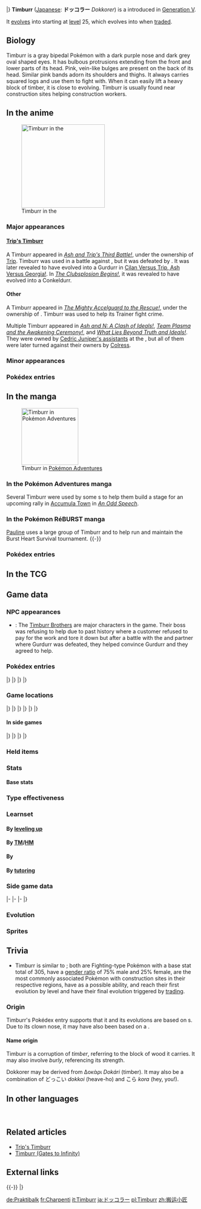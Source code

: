 {{PokémonPrevNext/Head|type=Fighting}}
{{PokémonPrevNext/Pokémon|type=Fighting|prevnum=531|prev=Audino|nextnum=533|next=Gurdurr|roundleft=tl|roundright=tr}}
{{PokémonPrevNext/Disambig|species=Timburr}}
|}
{{Pokémon Infobox
|name=Timburr
|jname=ドッコラー
|jtranslit=Dokkorā
|tmname=Dokkorer
|category=Muscular
|typebox=1
|type1=Fighting
|abilityn=d
|ability1=Guts
|ability2=Sheer Force
|abilityd=Iron Fist
|ndex=532
|udex=038
|u2dex=073
|karea=Mountain
|kdex=093
|height-ftin=2'00"
|height-m=0.6
|weight-lbs=27.6
|weight-kg=12.5
|egggroupn=1
|egggroup1=Human-Like
|eggcycles=20
|expyield=61
|lv100exp=1,059,860
|gendercode=63
|color=Gray
|evtotal=1
|evat=1
|catchrate=180
|body=12
|pokefordex=timburr
|generation=5
|friendship=70
}}
'''Timburr''' ([[List of Japanese Pokémon names|Japanese]]: '''ドッコラー''' ''Dokkorer'') is a {{type|Fighting}} {{OBP|Pokémon|species}} introduced in [[Generation V]].

It [[Evolution|evolves]] into {{p|Gurdurr}} starting at [[level]] 25, which evolves into {{p|Conkeldurr}} when [[trade]]d.

==Biology==
Timburr is a gray bipedal Pokémon with a dark purple nose and dark grey oval shaped eyes. It has bulbous protrusions extending from the front and lower parts of its head. Pink, vein-like bulges are present on the back of its head. Similar pink bands adorn its shoulders and thighs. It always carries squared logs and use them to fight with. When it can easily lift a heavy block of timber, it is close to evolving. Timburr is usually found near construction sites helping construction workers.

==In the anime==
[[File:Linda Timburr.png|thumb|220px|left|Timburr in the {{pkmn|anime}}]]
===Major appearances===
====[[Trip's Timburr]]====
A Timburr appeared in ''[[BW031|Ash and Trip's Third Battle!]]'', under the ownership of [[Trip]]. Timburr was used in a battle against {{Ash}}, but it was defeated by {{AP|Oshawott}}. It was later revealed to have evolved into a Gurdurr in [[BW040|Cilan Versus Trip, Ash Versus Georgia!]]. In ''[[BW070|The Clubsplosion Begins!]]'', it was revealed to have evolved into a Conkeldurr.

====Other====
A Timburr appeared in ''[[BW057|The Mighty Accelguard to the Rescue!]]'', under the ownership of {{OBP|Linda|BW057}}. Timburr was used to help its Trainer fight crime.

Multiple Timburr appeared in ''[[BW120|Ash and N: A Clash of Ideals!]]'', ''[[BW121|Team Plasma and the Awakening Ceremony!]]'', and ''[[BW122|What Lies Beyond Truth and Ideals!]]''. They were owned by [[Cedric Juniper's assistants]] at the {{an|White Ruins}}, but all of them were later turned against their owners by [[Colress]].

===Minor appearances===

===Pokédex entries===
{{Animedexheader|Unova}}
{{Animedexbody|BW031|Timburr|Ash's Pokédex|Timburr, the Muscular Pokémon. Timburr always carries a wooden beam. When it can easily lift its heavy burden, it is close to [[Evolution|evolving]].}}
{{Animedexfooter/Pokémon|''Best Wishes''|Unova}}

==In the manga==
[[File:Team Plasma Timburr Adventures.png|thumb|150px|Timburr in [[Pokémon Adventures]]]]
===In the Pokémon Adventures manga===
Several Timburr were used by some {{tc|Team Plasma Grunt}}s to help them build a stage for an upcoming rally in [[Accumula Town]] in ''[[PS466|An Odd Speech]]''.

===In the Pokémon RéBURST manga===
[[Pauline]] uses a large group of Timburr and {{p|Gurdurr}} to help run and maintain the Burst Heart Survival tournament.
{{-}}

===Pokédex entries===
{{Mangadexheader}}
{{Mangadexbody|Pokémon Adventures|[[PS466|An Odd Speech]]|These Pokémon appear at building sites and help out with construction. They always carry squared logs.}}
{{Mangadexfooter}}

==In the TCG==
{{main|Timburr (TCG)}}

==Game data==
===NPC appearances===
* {{g|Mystery Dungeon: Gates to Infinity}}: The [[Timburr Brothers]] are major characters in the game. Their boss {{mdc|Gurdurr|gti}} was refusing to help due to past history where a customer refused to pay for the work and tore it down but after a battle with the {{player}} and partner where Gurdurr was defeated, they helped convince Gurdurr and they agreed to help.

===Pokédex entries===
{{Dex/Header|type=Fighting}}
{{Dex/NA|gen=V}}
{{Dex/Gen|gen=V}}
{{Dex/Entry1|v=Black|t=FFF|entry=It fights by swinging a piece of lumber around. It is close to evolving when it can handle the lumber without difficulty.}}
{{Dex/Entry1|v=White|entry=These Pokémon appear at building sites and help out with construction. They always carry squared logs.}}
{{Dex/Entry2|v=Black 2|v2=White 2|t=FFF|entry=Always carrying squared logs, they help out with construction. As they grow, they carry bigger logs.}}
|}
|}
{{Dex/Gen|gen=VI}}
{{Dex/Entry1|v=X|t=FFF|entry=These Pokémon appear at building sites and help out with construction. They always carry squared logs.}}
{{Dex/Entry1|v=Y|entry=Always carrying squared logs, they help out with construction. As they grow, they carry bigger logs.}}
{{Dex/Entry1|v=Omega Ruby|t=FFF|entry=These Pokémon appear at building sites and help out with construction. They always carry squared logs.}}
{{Dex/Entry1|v=Alpha Sapphire|t=FFF|entry=Always carrying squared logs, they help out with construction. As they grow, they carry bigger logs.}}
|}
|}
{{Dex/Footer}}

===Game locations===
{{Availability/Header|type=Fighting}}
{{Availability/NA|gen=V}}
{{Availability/Gen|gen=V}}
{{Availability/Entry2|v=Black|v2=White|t=FFF|area=[[Pinwheel Forest]] (outside), [[Cold Storage]]}}
{{Availability/Entry2|v=Black 2|v2=White 2|t=FFF|area=[[Relic Passage]]<br>[[Pinwheel Forest]] (outside) ([[N's Pokémon]])}}
|}
|}
{{Availability/Gen|gen=VI}}
{{Availability/Entry2|v=X|v2=Y|t=FFF|area={{pkmn|breeding|Breed}} {{p|Gurdurr}} or {{p|Conkeldurr}}}}
{{Availability/Entry2|v=Omega Ruby|v2=Alpha Sapphire|t=FFF|t2=FFF|area=[[Granite Cave]] ({{DL|DexNav|hidden Pokémon}}{{tt|*|After capturing or defeating Groudon/Kyogre}})}}
|}
|}
{{Availability/Gen|gen=VII}}
{{Availability/Entry2|v=Sun|v2=Moon|area={{pkmn|breeding|Breed}} {{p|Conkeldurr}}}}
{{Availability/Entry2/None|v=Ultra Sun|v2=Ultra Moon}}
|}
|}
{{Availability/Footer}}

====In side games====
{{Availability/Header|type=Fighting}}
{{Availability/NA|gen=V}}
{{Availability/Gen|gen=V}}
{{Availability/Entry1|1|v=Rumble Blast|color={{fire color}}|area=Canyon: [[Volcanic Slope]]}}
{{Availability/Entry1|1|v=PokéPark 2|link=PokéPark 2: Wonders Beyond|color={{grass color}}|area=[[Cove Area]]}}
{{Availability/Entry1|1|v=Conquest|color={{silver color}}|area=[[Pugilis]]}}
{{Availability/Entry1|1|v=MD GTI|link=Pokémon Mystery Dungeon: Gates to Infinity|color={{silver color}}|area=[[Silent Tundra]] (Golden Chamber), [[Dreamy Island]] (Golden Chamber), [[Moonlit Forest]] (1F-28F), [[Rusty Mountain]] (Mapless Street), [[Slumbering Cave]] (B1-B99), Magnagate dungeons}}
{{Availability/Entry1|1|v=Rumble U|color={{fire color}}|area=[[Jungle Area#Dangerous Rockets|Jungle Area: Dangerous Rockets]]}}
|}
|}
{{Availability/Gen|gen=VI}}
{{Availability/Entry1|1|v=Battle Trozei|color={{defense color}}|area=[[Colossal Forest#Stage 4|Colossal Forest: Stage 4]]}}
{{Availability/Entry1|1|v=Shuffle|color={{beauty color}}|area=[[Wacky Workshop|Wacky Workshop: Stage 176]]<br>[[Prasino Woods|Prasino Woods: Stage 583]]}}
{{Availability/Entry1|1|v=Rumble World|color={{fire color}}|area=[[Diamond Crater#Rock Chasm|Diamond Crater: Rock Chasm]] <small>(All Areas)</small>, [[Plasma Tundra#Endless Cave|Plasma Tundra: Endless Cave]] <small>(All Areas)</small>}}
|}
|}
{{Availability/Footer}}

===Held items===

===Stats===
====Base stats====
{{BaseStats
|type=Fighting
|HP=75
|Attack=80
|Defense=55
|SpAtk=25
|SpDef=35
|Speed=35}}

===Type effectiveness===
{{TypeEffectiveness
|type1=Fighting
|Normal=100
|Fighting=100
|Flying=200
|Poison=100
|Ground=100
|Rock=50
|Bug=50
|Ghost=100
|Steel=100
|Fire=100
|Water=100
|Grass=100
|Electric=100
|Psychic=200
|Ice=100
|Dragon=100
|Dark=50
|Fairy=200}}

===Learnset===
====By [[Level|leveling up]]====
{{learnlist/levelh/7|Timburr|Fighting|Fighting|5}}
{{learnlist/level7|1|Pound|Normal|Physical|40|100|35}}
{{learnlist/level7|1|Leer|Normal|Status|&mdash;|100|30}}
{{learnlist/level7|4|Focus Energy|Normal|Status|&mdash;|&mdash;|30}}
{{learnlist/level7|8|Bide|Normal|Physical|&mdash;|&mdash;|10}}
{{learnlist/level7|12|Low Kick|Fighting|Physical|&mdash;|100|20||'''}}
{{learnlist/level7|16|Rock Throw|Rock|Physical|50|90|15}}
{{learnlist/level7|20|Wake-Up Slap|Fighting|Physical|70|100|10||'''}}
{{learnlist/level7|24|Chip Away|Normal|Physical|70|100|20}}
{{learnlist/level7|28|Bulk Up|Fighting|Status|&mdash;|&mdash;|20}}
{{learnlist/level7|31|Rock Slide|Rock|Physical|75|90|10}}
{{learnlist/level7|34|Dynamic Punch|Fighting|Physical|100|50|5||'''}}
{{learnlist/level7|37|Scary Face|Normal|Status|&mdash;|100|10}}
{{learnlist/level7|40|Hammer Arm|Fighting|Physical|100|90|10||'''}}
{{learnlist/level7|43|Stone Edge|Rock|Physical|100|80|5}}
{{learnlist/level7|46|Focus Punch|Fighting|Physical|150|100|20||'''}}
{{learnlist/level7|49|Superpower|Fighting|Physical|120|100|5||'''}}
{{learnlist/levelf/7|Timburr|Fighting|Fighting|5}}

====By [[TM]]/[[HM]]====
{{learnlist/tmh/7|Timburr|Fighting|Fighting|5}}
{{learnlist/tm7|TM01|Work Up|Normal|Status|&mdash;|&mdash;|30}}
{{learnlist/tm7|TM06|Toxic|Poison|Status|&mdash;|90|10}}
{{learnlist/tm7|TM08|Bulk Up|Fighting|Status|&mdash;|&mdash;|20}}
{{learnlist/tm7|TM10|Hidden Power|Normal|Special|60|100|15}}
{{learnlist/tm7|TM11|Sunny Day|Fire|Status|&mdash;|&mdash;|5}}
{{learnlist/tm7|TM12|Taunt|Dark|Status|&mdash;|100|20}}
{{learnlist/tm7|TM17|Protect|Normal|Status|&mdash;|&mdash;|10}}
{{learnlist/tm7|TM18|Rain Dance|Water|Status|&mdash;|&mdash;|5}}
{{learnlist/tm7|TM21|Frustration|Normal|Physical|&mdash;|100|20}}
{{learnlist/tm7|TM23|Smack Down|Rock|Physical|50|100|15}}
{{learnlist/tm7|TM27|Return|Normal|Physical|&mdash;|100|20}}
{{learnlist/tm7|TM31|Brick Break|Fighting|Physical|75|100|15||'''}}
{{learnlist/tm7|TM32|Double Team|Normal|Status|&mdash;|&mdash;|15}}
{{learnlist/tm7|TM39|Rock Tomb|Rock|Physical|60|95|15}}
{{learnlist/tm7|TM42|Facade|Normal|Physical|70|100|20}}
{{learnlist/tm7|TM44|Rest|Psychic|Status|&mdash;|&mdash;|10}}
{{learnlist/tm7|TM45|Attract|Normal|Status|&mdash;|100|15}}
{{learnlist/tm7|TM47|Low Sweep|Fighting|Physical|65|100|20||'''}}
{{learnlist/tm7|TM48|Round|Normal|Special|60|100|15}}
{{learnlist/tm7|TM52|Focus Blast|Fighting|Special|120|70|5||'''}}
{{learnlist/tm7|TM56|Fling|Dark|Physical|&mdash;|100|10}}
{{learnlist/tm7|TM59|Brutal Swing|Dark|Physical|60|100|20}}
{{learnlist/tm7|TM66|Payback|Dark|Physical|50|100|10}}
{{learnlist/tm7|TM71|Stone Edge|Rock|Physical|100|80|5}}
{{learnlist/tm7|TM80|Rock Slide|Rock|Physical|75|90|10}}
{{learnlist/tm7|TM84|Poison Jab|Poison|Physical|80|100|20}}
{{learnlist/tm7|TM86|Grass Knot|Grass|Special|&mdash;|100|20}}
{{learnlist/tm7|TM87|Swagger|Normal|Status|&mdash;|85|15}}
{{learnlist/tm7|TM88|Sleep Talk|Normal|Status|&mdash;|&mdash;|10}}
{{learnlist/tm7|TM90|Substitute|Normal|Status|&mdash;|&mdash;|10}}
{{learnlist/tm7|TM100|Confide|Normal|Status|&mdash;|&mdash;|20}}
{{learnlist/tmf/7|Timburr|Fighting|Fighting|5}}

====By {{pkmn|breeding}}====
{{learnlist/breedh/7|Timburr|Fighting|Fighting|5}}
{{learnlist/breed7|{{MSP|107|Hitmonchan}}{{MSP|674|Pancham}}{{MSP|675|Pangoro}}|Comet Punch|Normal|Physical|18|85|15}}
{{learnlist/breed7|{{MSP|107|Hitmonchan}}{{MSP|237|Hitmontop}}{{MSP|307|Meditite}}{{MSP|308|Medicham}}{{MSP|448|Lucario}}{{MSP|539|Sawk}}|Counter|Fighting|Physical|&mdash;|100|20}}
{{learnlist/breed7|{{MSP|107|Hitmonchan}}{{MSP|237|Hitmontop}}{{MSP|302|Sableye}}{{MSP|307|Meditite}}{{MSP|308|Medicham}}{{MSP|619|Mienfoo}}<br>{{MSP|620|Mienshao}}{{MSP|701|Hawlucha}}|Detect|Fighting|Status|&mdash;|&mdash;|5}}
{{learnlist/breed7|{{MSP|619|Mienfoo}}{{MSP|620|Mienshao}}|Drain Punch|Fighting|Physical|75|100|10||'''}}
{{learnlist/breed7|{{MSP|106|Hitmonlee}}{{MSP|296|Makuhita}}{{MSP|297|Hariyama}}{{MSP|307|Meditite}}{{MSP|308|Medicham}}{{MSP|427|Buneary}}<br>{{MSP|428|Lopunny}}{{MSP|538|Throh}}{{MSP|539|Sawk}}|Endure|Normal|Status|&mdash;|&mdash;|10}}
{{learnlist/breed7|{{MSP|296|Makuhita}}{{MSP|297|Hariyama}}{{MSP|307|Meditite}}{{MSP|308|Medicham}}{{MSP|619|Mienfoo}}{{MSP|620|Mienshao}}|Force Palm|Fighting|Physical|60|100|10||'''}}
{{learnlist/breed7|{{MSP|066|Machop}}{{MSP|067|Machoke}}{{MSP|068|Machamp}}{{MSP|106|Hitmonlee}}{{MSP|302|Sableye}}{{MSP|427|Buneary}}<br>{{MSP|428|Lopunny}}{{MSP|448|Lucario}}|Foresight|Normal|Status|&mdash;|&mdash;|40}}
{{learnlist/breed7|{{MSP|107|Hitmonchan}}{{MSP|391|Monferno}}{{MSP|392|Infernape}}|Mach Punch|Fighting|Physical|40|100|30||'''}}
{{learnlist/breed7|{{MSP|448|Lucario}}|Power-Up Punch|Fighting|Physical|40|100|20|{{sup/7|USUM}}|'''}}
{{learnlist/breed7|{{MSP|106|Hitmonlee}}{{MSP|296|Makuhita}}{{MSP|297|Hariyama}}{{MSP|307|Meditite}}{{MSP|308|Medicham}}{{MSP|538|Throh}}<br>{{MSP|539|Sawk}}{{MSP|619|Mienfoo}}{{MSP|620|Mienshao}}|Reversal|Fighting|Physical|&mdash;|100|15||'''}}
{{learnlist/breed7|{{MSP|296|Makuhita}}{{MSP|297|Hariyama}}|Smelling Salts|Normal|Physical|70|100|10}}
{{learnlist/breed7|{{MSP|068|Machamp}}{{MSP|106|Hitmonlee}}{{MSP|237|Hitmontop}}{{MSP|122|Mr. Mime}}{{MSP|538|Throh}}{{MSP|620|Mienshao}}|Wide Guard|Rock|Status|&mdash;|&mdash;|10}}
{{learnlist/breedf/7|Timburr|Fighting|Fighting|5}}

====By [[Move Tutor|tutoring]]====
{{learnlist/tutorh/7|Timburr|Fighting|Fighting|5}}
{{learnlist/tutor7|Block|Normal|Status|—|—|5|||no|yes}}
{{learnlist/tutor7|Drain Punch|Fighting|Physical|75|100|10||'''|no|yes}}
{{learnlist/tutor7|Fire Punch|Fire|Physical|75|100|15|||no|yes}}
{{learnlist/tutor7|Focus Punch|Fighting|Physical|150|100|20||'''|no|yes}}
{{learnlist/tutor7|Helping Hand|Normal|Status|—|—|20|||no|yes}}
{{learnlist/tutor7|Ice Punch|Ice|Physical|75|100|15|||no|yes}}
{{learnlist/tutor7|Knock Off|Dark|Physical|65|100|20|||no|yes}}
{{learnlist/tutor7|Low Kick|Fighting|Physical|—|100|20||'''|no|yes}}
{{learnlist/tutor7|Snore|Normal|Special|50|100|15|||no|yes}}
{{learnlist/tutor7|Superpower|Fighting|Physical|120|100|5||'''|no|yes}}
{{learnlist/tutor7|Thunder Punch|Electric|Physical|75|100|15|||no|yes}}
{{learnlist/tutorf/7|Timburr|Fighting|Fighting|5}}

===Side game data===
{{Spindata/Head|type=Fighting}}
{{Spindata/RumbleBlast|col=6|type=Fighting
|att=2
|def=1
|speed=3
}}
|-
{{Spindata/PokéPark2|col=6|type=Fighting|ndex=532
|pad=He came from another Area for training. He wants to build big buildings, but he thinks he has to train himself first.
}}
|-
{{Spindata/Conquest|col=6|type=Fighting|ndex=532
|HP=3
|atk=2
|def=1
|spd=1
|range=3
|move=Low Kick
|ability1=Thrust
|ability2=Guts
|ability3=Spirit
|evo=Evolves into {{p|Gurdurr}} when its Attack is 81 or higher
|link={{DL|List of Pokémon Conquest characters|Koroku}}, {{DL|List of Pokémon Conquest characters|Seikai}}, {{DL|List of Pokémon Conquest characters|Takahisa}}, and {{DL|List of Pokémon Conquest characters|Tokitaka}}
}}
|-
{{Spindata/Battle Trozei|col=3|type=Fighting|ndex=532
|power=1
}}
{{Spindata/Shuffle|col=3|type=Fighting|ndex=532|num=221
|min=50
|max=100
|raisemaxlevel=5
|skill=Block Smash
|skilldesc=Clears one unbreakable-block disruption without fail.
}}
|}

===Evolution===
{{evobox-3
|pictype=art
|type1=Fighting
|no1=532
|name1=Timburr
|type1-1=Fighting
|evo1={{bag|Rare Candy}}<br>{{color2|000|Level|Level 25}}
|no2=533
|name2=Gurdurr
|type1-2=Fighting
|evo2={{bag|Pal Pad}}<br>{{color2|000|Trade}}
|no3=534
|name3=Conkeldurr
|type1-3=Fighting}}

===Sprites===
{{Spritebox/Header|type=Fighting}}
{{Spritebox/NA|gen=V}}
{{Spritebox/5|ndex=532}}
{{Spritebox/6|ndex=532}}
{{Spritebox/7|ndex=532}}
{{Spritebox/Footer|532|Timburr}}

==Trivia==
* Timburr is similar to {{p|Machop}}; both are Fighting-type Pokémon with a base stat total of 305, have a [[gender ratio]] of 75% male and 25% female, are the most commonly associated Pokémon with construction sites in their respective regions, have {{a|Guts}} as a possible ability, and reach their first evolution by level and have their final evolution triggered by [[trade|trading]].

===Origin===
Timburr's Pokédex entry supports that it and its evolutions are based on {{wp|construction worker}}s. Due to its clown nose, it may have also been based on a {{wp|Glossary of 'carny' slang|carnie}}.

====Name origin====
Timburr is a corruption of ''timber'', referring to the block of wood it carries. It may also involve ''burly'', referencing its strength.

Dokkorer may be derived from Δοκάρι ''Dokári'' (timber). It may also be a combination of どっこい ''dokkoi'' (heave-ho) and こら ''kora'' (hey, you!).

==In other languages==
{{Other languages|type=Fighting|type2=Fighting
|ja=ドッコラー ''Dokkorer''|jameaning=From {{tt|Δοκάρι ''dokári''|timber}}. May also be a combination of {{tt|どっこい ''dokkoi''|heave-ho}} and {{tt|こら ''kora''|hey, you!}}.
|de=Praktibalk|demeaning=From ''{{tt|Praktikant|trainee}}'' and ''{{tt|Balken|beam}}''
|fr=Charpenti|frmeaning=From ''{{tt|charpentier|carpenter}}'' and ''{{tt|apprenti|apprentice}}''
|es=Timburr|esmeaning=Same as English name
|it=Timburr|itmeaning=Same as English name
|ko=으랏차 ''Uratcha''|komeaning=From {{tt|으라차 ''euracha''|heave-ho}}. Possibly also from {{tt|영차 ''young-cha''|heave-ho}}.
|zh_cmn=搬運小匠 / 搬运小匠 ''Bānyùnxiǎojiàng''|zh_cmnmeaning=From {{tt|搬運 ''bānyùn''|transport}}, {{tt|小 ''xiǎo''|small, young}}, and {{tt|匠 ''jiàng''|craftsman, workman}}.
|ru=Тимбёрр ''Timbyorr''|rumeaning=Transcription of English name
}}
<br clear="left">

==Related articles==
* [[Trip's Timburr]]
* [[Timburr (Gates to Infinity)]]
<!--
==Notes==
<references />-->

==External links==

{{-}}
{{PokémonPrevNext/Head|type=Fighting}}
{{PokémonPrevNext/Pokémon|type=Fighting|prevnum=531|prev=Audino|nextnum=533|next=Gurdurr}}
|}
{{Project Pokédex notice}}

[[de:Praktibalk]]
[[fr:Charpenti]]
[[it:Timburr]]
[[ja:ドッコラー]]
[[pl:Timburr]]
[[zh:搬运小匠]]